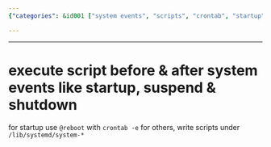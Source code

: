 ```yaml
---
{"categories": &id001 ["system events", "scripts", "crontab", "startup", "suspend", "shutdown", "systemd"], "category": "systemd", "date": "2023-10-10 22:49:03", "description": "This article provides a detailed explanation of how to run scripts before and after system events such as startup, suspend, and shutdown. It covers using the &grave;@reboot&grave; command with &grave;crontab -e&grave; for startup event management and explains how to write scripts in &grave;/lib/systemd/system-*&grave; directories for handling other system events.", "tags": *id001, "title": "Mastering System Events: Script Execution with @reboot and systemd"}

---
```


------
# execute script before & after system events like startup, suspend & shutdown
for startup use `@reboot` with `crontab -e`
for others, write scripts under `/lib/systemd/system-*`

